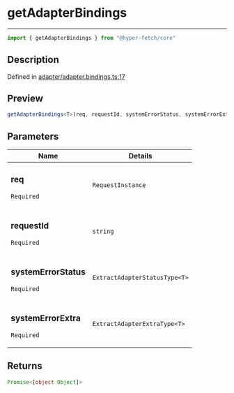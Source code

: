

# getAdapterBindings

<div class="api-docs__separator" data-reactroot="">

---

</div><div class="api-docs__import" data-reactroot="">

```ts
import { getAdapterBindings } from "@hyper-fetch/core"
```

</div><div class="api-docs__section">

## Description

</div><div class="api-docs__description"><span class="api-docs__do-not-parse">



</span></div><p class="api-docs__definition">

Defined in [adapter/adapter.bindings.ts:17](https://github.com/BetterTyped/hyper-fetch/blob/c3e2c45/packages/core/src/adapter/adapter.bindings.ts#L17)

</p><div class="api-docs__section">

## Preview

</div><div class="api-docs__preview fn">

```ts
getAdapterBindings<T>(req, requestId, systemErrorStatus, systemErrorExtra)
```

</div><div class="api-docs__section">

## Parameters

</div><div class="api-docs__parameters"><table><thead><tr><th>Name</th><th>Details</th></tr></thead><tbody><tr param-data="req"><td class="api-docs__param-name required">

### req 

`Required`

</td><td class="api-docs__param-type">

`RequestInstance`

</td></tr><tr param-data="requestId"><td class="api-docs__param-name required">

### requestId 

`Required`

</td><td class="api-docs__param-type">

`string`

</td></tr><tr param-data="systemErrorStatus"><td class="api-docs__param-name required">

### systemErrorStatus 

`Required`

</td><td class="api-docs__param-type">

`ExtractAdapterStatusType<T>`

</td></tr><tr param-data="systemErrorExtra"><td class="api-docs__param-name required">

### systemErrorExtra 

`Required`

</td><td class="api-docs__param-type">

`ExtractAdapterExtraType<T>`

</td></tr></tbody></table></div><div class="api-docs__section">

## Returns

</div><div class="api-docs__returns">

```ts
Promise<[object Object]>
```

</div>